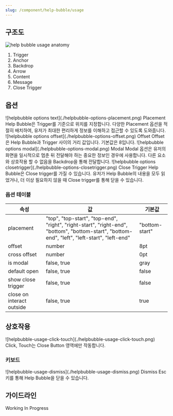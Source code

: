 ```yaml
---
slug: /component/help-bubble/usage
---
```


## 구조도

<Anatomy>![help bubble usage anatomy](./anatomy.png)</Anatomy>

1. Trigger
2. Anchor
3. Backdrop
4. Arrow
5. Content
6. Message
7. Close Trigger

## 옵션

<HalfCard>
  <HalfCardImageCell>
    ![helpbubble options text](./helpbubble-options-placement.png)
  </HalfCardImageCell>
  <HalfCardDescriptionCell>
    <HalfCardDescriptionTitle>Placement</HalfCardDescriptionTitle>
    <HalfCardDescription>
      Help Bubble은 Trigger를 기준으로 위치를 지정합니다. 다양한 Placement
      옵션을 적절히 배치하여, 유저가 최대한 편리하게 정보를 이해하고 접근할 수
      있도록 도와줍니다.
    </HalfCardDescription>
  </HalfCardDescriptionCell>
</HalfCard>

<HalfCard>
  <HalfCardImageCell>
    ![helpbubble options offset](./helpbubble-options-offset.png)
  </HalfCardImageCell>
  <HalfCardDescriptionCell>
    <HalfCardDescriptionTitle>Offset</HalfCardDescriptionTitle>
    <HalfCardDescription>
      Offset은 Help Bubble과 Trigger 사이의 거리 값입니다. 기본값은 8입니다.
    </HalfCardDescription>
  </HalfCardDescriptionCell>
</HalfCard>

<HalfCard>
  <HalfCardImageCell>
    ![helpbubble options modal](./helpbubble-options-modal.png)
  </HalfCardImageCell>
  <HalfCardDescriptionCell>
    <HalfCardDescriptionTitle>Modal</HalfCardDescriptionTitle>
    <HalfCardDescription>
      Modal 옵션은 유저의 화면을 일시적으로 멈춘 뒤 전달해야 하는 중요한 정보인
      경우에 사용합니다. 다른 요소와 상호작용 할 수 없음을 Backdrop을 통해
      전달합니다.
    </HalfCardDescription>
  </HalfCardDescriptionCell>
</HalfCard>

<HalfCard>
  <HalfCardImageCell>
    ![helpbubble options closetrigger](./helpbubble-options-closetrigger.png)
  </HalfCardImageCell>
  <HalfCardDescriptionCell>
    <HalfCardDescriptionTitle>Close Trigger</HalfCardDescriptionTitle>
    <HalfCardDescription>
      Help Bubble은 Close trigger를 가질 수 있습니다. 유저가 Help Bubble의
      내용을 모두 읽었거나, 더 이상 필요하지 않을 때 Close trigger를 통해 닫을
      수 있습니다.
    </HalfCardDescription>
  </HalfCardDescriptionCell>
</HalfCard>

### 옵션 테이블

| 속성                      | 값                                                                                                                                           | 기본값         |
| ------------------------- | -------------------------------------------------------------------------------------------------------------------------------------------- | -------------- |
| placement                 | "top", "top-start", "top-end", "right", "right-start", "right-end", "bottom", "bottom-start", "bottom-end", "left", "left-start", "left-end" | "bottom-start" |
| offset                    | number                                                                                                                                       | 8pt            |
| cross offset              | number                                                                                                                                       | 0pt            |
| is modal                  | false, true                                                                                                                                  | gray           |
| default open              | false, true                                                                                                                                  | false          |
| show close trigger        | false, true                                                                                                                                  | false          |
| close on interact outside | false, true                                                                                                                                  | true           |

## 상호작용

<FullCard>
  <FullCardImageCell>
    ![helpbubble-usage-click-touch](./helpbubble-usage-click-touch.png)
  </FullCardImageCell>
  <FullCardDescription>
    Click, Touch는 Close Button 영역에만 작동합니다.
  </FullCardDescription>
</FullCard>

### 키보드

<HalfCard>
  <HalfCardImageCell>
    ![helpbubble-usage-dismiss](./helpbubble-usage-dismiss.png)
  </HalfCardImageCell>
  <HalfCardDescriptionCell>
    <HalfCardDescriptionTitle>Dismiss</HalfCardDescriptionTitle>
    <HalfCardDescription>
      <Keyboard>Esc</Keyboard>키를 통해 Help Bubble을 닫을 수 있습니다.
    </HalfCardDescription>
  </HalfCardDescriptionCell>
</HalfCard>

## 가이드라인

Working In Progress
